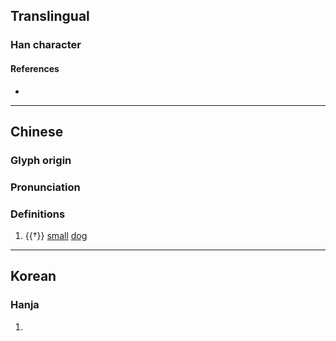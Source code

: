 {{character info}}
==Translingual==

===Han character===
{{Han char|rn=94|rad=犬|as=08|sn=11|four=|canj=KHTMC|ids=⿰犭其}}

====References====
* {{Han ref|kx=0712.170|dkj=20464|dj=1124.200|hdz=21351.100|uh=7309|ud=29449}}

----

==Chinese==
{{zh-forms}}

===Glyph origin===
{{Han etym}}

===Pronunciation===
{{zh-pron
|m=qí
|mc=y
|oc=y
|cat=n
}}

===Definitions===
{{zh-hanzi}}

# {{†}} [[small]] [[dog]]

----

==Korean==

===Hanja===
{{ko-hanja|hangeul=기|eumhun=|rv=gi|mr=ki|y=ki}}

# {{rfdef|ko|sort=犬08}}